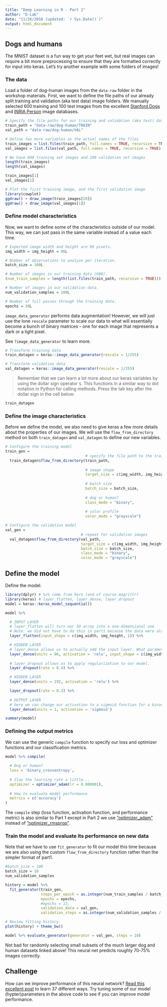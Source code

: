 ```yaml
---
title: "Deep Learning in R - Part 2"
author: "D-Lab"
date: "11/26/2018 (updated: `r Sys.Date()`)"
output: html_document
---
```


## Dogs and humans

The MNIST dataset is a fun way to get your feet wet, but real images can require a bit more preprocessing to ensure that they are formatted correctly for input into keras. Let's try another example with some folders of images!

### The data

Load a folder of dog-human images from the `data-raw` folder in the workshop materials. First, we want to define the file paths of our already split training and validation (aka test data) image folders. We manually selected 600 training and 100 test images from the excellent [Stanford Dogs](http://vision.stanford.edu/aditya86/ImageNetDogs/) and [INRIA Person](http://pascal.inrialpes.fr/data/human/) image databases. 

```r
# Specify the file paths for our training and validation (aka test) data
train_path = "data-raw/dog-human/TRAIN"
val_path = "data-raw/dog-human/VAL"

# Define two more variables as the actual names of the files
train_images = list.files(train_path, full.names = TRUE, recursive = TRUE)
val_images = list.files(val_path, full.names = TRUE, recursive = TRUE)

# We have 600 training set images and 100 validation set images
length(train_images)
length(val_images)

train_images[1]
val_images[1]

# Plot the first training image, and the first validation image
library(cowplot)
ggdraw() + draw_image(train_images[20])
ggdraw() + draw_image(val_images[1])
```

### Define model characteristics
Now, we want to define some of the characteristics outside of our model. This way, we can just pass in the same variable instead of a value each time.
```r
# Expected image width and height are 96 pixels.
img_width = img_height = 96L

# Number of observations to analyze per iteration.
batch_size = 100L

# Number of images in our training data (600).
(num_train_samples = length(list.files(train_path, recursive = TRUE)))

# Number of images in our validation data.
num_validation_samples = 100L

# Number of full passes through the training data.
epochs = 30L
```

`image_data_generator` performs data augmentation! However, we will just use the lone `rescale` parameter to scale our data to what will essentially become a bunch of binary matrices - one for each image that represents a dark or a light pixel.

See `?image_data_generator` to learn more.
```r
# Transform training data 
train_datagen = keras::image_data_generator(rescale = 1/255)

# Transform validation data 
val_datagen = keras::image_data_generator(rescale = 1/255)
```

> Remember that we can learn a lot more about our keras variables by using the dollar sign operator `$`. This functions in a similar way to dot notation in Python for calling methods. Press the tab key after the dollar sign in the cell below:

```r
train_datagen
```

### Define the image characteristics

Before we define the model, we also need to give keras a few more details about the properties of our images. We will use the `flow_from_directory` method on both `train_datagen` and `val_datagen` to define our new variables. 

```r
# Configure the training model
train_gen =
                                    # specify the file path to the training images
  train_datagen$flow_from_directory(train_path,
                                    
                                    # image shape
                                    target_size = c(img_width, img_height),
                                    
                                    # batch size 
                                    batch_size = batch_size,
                                    
                                    # dog or human? 
                                    class_mode = "binary",
                                    
                                    # color profile
                                    color_mode = "grayscale")

# Configure the validation model
val_gen =
                                  # repeat for validation images
  val_datagen$flow_from_directory(val_path,
                                  target_size = c(img_width, img_height),
                                  batch_size = batch_size,
                                  class_mode = "binary",
                                  color_mode = "grayscale")
```

## Define the model

Define the model. 

```r
library(dplyr) # %>% come from here (and of course magrittr)
library(keras) # layer_flatten, layer_dense, layer_dropout
model = keras::keras_model_sequential()

model %>%

  # INPUT LAYER
  # layer_flatten will turn our 3D array into a one-dimensional one
  # Note: we did not have to do this in part1 because the data were already flattened
  layer_flatten(input_shape = c(img_width, img_height, 1)) %>%

  # HIDDEN LAYER
  # layer_dense allows us to actually add the input layer. What parameters are we specifying?
  layer_dense(units = 96, activation = 'relu', input_shape = c(img_width, img_height)) %>%
  
  # layer_dropout allows us to apply regularization to our model.
  layer_dropout(rate = 0.4) %>%

  # HIDDEN LAYER
  layer_dense(units = 192, activation = 'relu') %>%

  layer_dropout(rate = 0.3) %>%
  
  # OUTPUT LAYER
  # here we can change our activation to a sigmoid function for a binary outcome
  layer_dense(units = 1, activation = 'sigmoid')

summary(model)
```

### Defining the output metrics

We can use the generic `compile` function to specify our loss and optimizer functions and our classification metrics.

```r
model %>% compile(
  
  # Dog or human?
  loss = 'binary_crossentropy',
  
  # Slow the learning rate a little...
  optimizer = optimizer_adam(lr = 0.000001), 
  
  # How to evaluate model performance
  metrics = c('accuracy')
)
```

The `compile` step (loss function, activation function, and performance metric) is also similar to Part 1 except in Part 2 we use ["optimizer_adam"](https://en.wikipedia.org/wiki/Stochastic_gradient_descent#Adam) instead of ["optimizer_rmsprop"](https://en.wikipedia.org/wiki/Stochastic_gradient_descent#RMSProp). 

### Train the model and evaluate its performance on new data

Note that we have to use `fit_generator` to fit our model this time because we are also using the custom `flow_from_directory` function rather than the simpler format of part1.

```r
#batch_size = 100
batch_size = 10
num_validation_samples

history = model %>%
  fit_generator(train_gen,
                steps_per_epoch = as.integer(num_train_samples / batch_size),
                epochs = epochs,
                #epochs = 13,
                validation_data = val_gen,
                validation_steps = as.integer(num_validation_samples / batch_size))

# Review fitting history.
plot(history) + theme_bw()
```

```r
model %>% evaluate_generator(generator = val_gen, steps = 10)
```

Not bad for randomly selecting small subsets of the much larger dog and human datasets linked above! This neural net predicts roughly 70-75% images correctly. 

## Challenge
How can we improve performance of this neural network? [Read this excellent post](https://blog.slavv.com/37-reasons-why-your-neural-network-is-not-working-4020854bd607) to learn 37 different ways. Try tuning some of our model (hypter)parameters in the above code to see if you can improve model performance. 